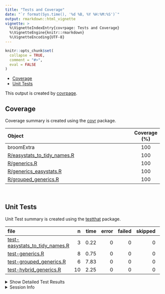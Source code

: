 ```yaml
---
title: "Tests and Coverage"
date: "`r format(Sys.time(), '%d %B, %Y %H:%M:%S')`"
output: rmarkdown::html_vignette
vignette: >
  %\VignetteIndexEntry{covrpage: Tests and Coverage}
  %\VignetteEngine{knitr::rmarkdown}
  %\VignetteEncoding{UTF-8}
---
```

  
```r
knitr::opts_chunk$set(
  collapse = TRUE,
  comment = "#>",
  eval = FALSE
)
```

<!--- Placeholder for tests/README.md Do Not Edit--->
  - [Coverage](#coverage)
  - [Unit Tests](#unit-tests)

This output is created by
[covrpage](https://github.com/metrumresearchgroup/covrpage).

## Coverage

Coverage summary is created using the
[covr](https://github.com/r-lib/covr) package.

| Object                                                           | Coverage (%) |
| :--------------------------------------------------------------- | :----------: |
| broomExtra                                                       |     100      |
| [R/easystats\_to\_tidy\_names.R](https://github.com/IndrajeetPatil/broomExtra/tree/master/R/easystats_to_tidy_names.R) |     100      |
| [R/generics.R](https://github.com/IndrajeetPatil/broomExtra/tree/master/R/generics.R)                                  |     100      |
| [R/generics\_easystats.R](https://github.com/IndrajeetPatil/broomExtra/tree/master/R/generics_easystats.R)             |     100      |
| [R/grouped\_generics.R](https://github.com/IndrajeetPatil/broomExtra/tree/master/R/grouped_generics.R)                 |     100      |

<br>

## Unit Tests

Unit Test summary is created using the
[testthat](https://github.com/r-lib/testthat) package.

| file                                                                         |  n | time | error | failed | skipped | warning |
| :--------------------------------------------------------------------------- | -: | ---: | ----: | -----: | ------: | ------: |
| [test-easystats\_to\_tidy\_names.R](https://github.com/IndrajeetPatil/broomExtra/tree/master/tests/testthat/test-easystats_to_tidy_names.R) |  3 | 0.22 |     0 |      0 |       0 |       0 |
| [test-generics.R](https://github.com/IndrajeetPatil/broomExtra/tree/master/tests/testthat/test-generics.R)                                  |  8 | 0.75 |     0 |      0 |       0 |       0 |
| [test-grouped\_generics.R](https://github.com/IndrajeetPatil/broomExtra/tree/master/tests/testthat/test-grouped_generics.R)                 |  6 | 7.83 |     0 |      0 |       0 |       0 |
| [test-hybrid\_generics.R](https://github.com/IndrajeetPatil/broomExtra/tree/master/tests/testthat/test-hybrid_generics.R)                   | 10 | 2.25 |     0 |      0 |       0 |       0 |

<details closed>

<summary> Show Detailed Test Results </summary>

| file                                                                             | context                    |                     test                     | status |  n | time |
| :------------------------------------------------------------------------------- | :------------------------- | :------------------------------------------: | :----- | -: | ---: |
| [test-easystats\_to\_tidy\_names.R](https://github.com/IndrajeetPatil/broomExtra/tree/master/tests/testthat/test-easystats_to_tidy_names.R#L12) | easystats\_to\_tidy\_names | easystats\_to\_tidy\_names works as expected | PASS   |  3 | 0.22 |
| [test-generics.R](https://github.com/IndrajeetPatil/broomExtra/tree/master/tests/testthat/test-generics.R#L13_L15)                              | generics work              |                `tidy()` works                | PASS   |  2 | 0.56 |
| [test-generics.R](https://github.com/IndrajeetPatil/broomExtra/tree/master/tests/testthat/test-generics.R#L33_L35)                              | generics work              |               `glance()` works               | PASS   |  3 | 0.09 |
| [test-generics.R](https://github.com/IndrajeetPatil/broomExtra/tree/master/tests/testthat/test-generics.R#L59_L61)                              | generics work              |              `augment()` works               | PASS   |  3 | 0.10 |
| [test-grouped\_generics.R](https://github.com/IndrajeetPatil/broomExtra/tree/master/tests/testthat/test-grouped_generics.R#L20)                 | grouped\_generics works    |            `grouped_tidy()` works            | PASS   |  2 | 2.94 |
| [test-grouped\_generics.R](https://github.com/IndrajeetPatil/broomExtra/tree/master/tests/testthat/test-grouped_generics.R#L50)                 | grouped\_generics works    |           `grouped_glance()` works           | PASS   |  2 | 2.33 |
| [test-grouped\_generics.R](https://github.com/IndrajeetPatil/broomExtra/tree/master/tests/testthat/test-grouped_generics.R#L79)                 | grouped\_generics works    |          `grouped_augment()` works           | PASS   |  2 | 2.56 |
| [test-hybrid\_generics.R](https://github.com/IndrajeetPatil/broomExtra/tree/master/tests/testthat/test-hybrid_generics.R#L12_L15)               | hybrid\_generics           |             hybrid methods works             | PASS   | 10 | 2.25 |

</details>

<details>

<summary> Session Info </summary>

| Field    | Value                            |
| :------- | :------------------------------- |
| Version  | R version 3.6.2 (2019-12-12)     |
| Platform | x86\_64-w64-mingw32/x64 (64-bit) |
| Running  | Windows 10 x64 (build 16299)     |
| Language | English\_United States           |
| Timezone | Europe/Berlin                    |

| Package  | Version |
| :------- | :------ |
| testthat | 2.3.1   |
| covr     | 3.4.0   |
| covrpage | 0.0.70  |

</details>

<!--- Final Status : pass --->

